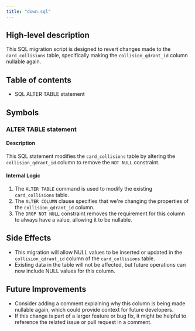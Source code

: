 ```yaml
---
title: "down.sql"
---
```


## High-level description
This SQL migration script is designed to revert changes made to the `card_collisions` table, specifically making the `collision_qdrant_id` column nullable again.

## Table of contents
- SQL ALTER TABLE statement

## Symbols

### ALTER TABLE statement
#### Description
This SQL statement modifies the `card_collisions` table by altering the `collision_qdrant_id` column to remove the `NOT NULL` constraint.

#### Internal Logic
1. The `ALTER TABLE` command is used to modify the existing `card_collisions` table.
2. The `ALTER COLUMN` clause specifies that we're changing the properties of the `collision_qdrant_id` column.
3. The `DROP NOT NULL` constraint removes the requirement for this column to always have a value, allowing it to be nullable.

## Side Effects
- This migration will allow NULL values to be inserted or updated in the `collision_qdrant_id` column of the `card_collisions` table.
- Existing data in the table will not be affected, but future operations can now include NULL values for this column.

## Future Improvements
- Consider adding a comment explaining why this column is being made nullable again, which could provide context for future developers.
- If this change is part of a larger feature or bug fix, it might be helpful to reference the related issue or pull request in a comment.